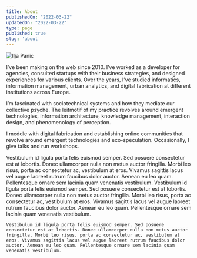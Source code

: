 ```yaml
---
title: About
publishedOn: "2022-03-22"
updatedOn: "2022-03-22"
type: page
published: true
slug: 'about'
---
```



![Ilja Panic](images/iljapanic.jpg)


<Tabs>
  <Tab label="Professional bio">

  I’ve been making on the web since 2010. I’ve worked as a developer for agencies, consulted startups with their business strategies, and designed experiences for various clients. Over the years, I’ve studied informatics, information management, urban analytics, and digital fabrication at different institutions across Europe.

  I’m fascinated with sociotechnical systems and how they mediate our collective psyche. The leitmotif of my practice revolves around emergent technologies, information architecture, knowledge management, interaction design, and phenomenology of perception.

  I meddle with digital fabrication and establishing online communities that revolve around emergent technologies and eco-speculation. Occasionally, I give talks and run workshops.

  </Tab>
  <Tab label="Grandma-friendly bio">
    Vestibulum id ligula porta felis euismod semper. Sed posuere consectetur est at lobortis. Donec ullamcorper nulla non metus auctor fringilla. Morbi leo risus, porta ac consectetur ac, vestibulum at eros. Vivamus sagittis lacus vel augue laoreet rutrum faucibus dolor auctor. Aenean eu leo quam. Pellentesque ornare sem lacinia quam venenatis vestibulum.
  </Tab>
  <Tab label="Personal bio">
    Vestibulum id ligula porta felis euismod semper. Sed posuere consectetur est at lobortis. Donec ullamcorper nulla non metus auctor fringilla. Morbi leo risus, porta ac consectetur ac, vestibulum at eros. Vivamus sagittis lacus vel augue laoreet rutrum faucibus dolor auctor. Aenean eu leo quam. Pellentesque ornare sem lacinia quam venenatis vestibulum.

    Vestibulum id ligula porta felis euismod semper. Sed posuere consectetur est at lobortis. Donec ullamcorper nulla non metus auctor fringilla. Morbi leo risus, porta ac consectetur ac, vestibulum at eros. Vivamus sagittis lacus vel augue laoreet rutrum faucibus dolor auctor. Aenean eu leo quam. Pellentesque ornare sem lacinia quam venenatis vestibulum.
  </Tab>
</Tabs>
